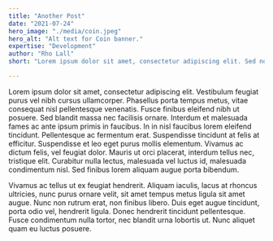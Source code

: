 ```yaml
---
title: "Another Post"
date: "2021-07-24"
hero_image: "./media/coin.jpeg"
hero_alt: "Alt text for Coin banner."
expertise: "Development"
author: "Rho Lall"
short: "Lorem ipsum dolor sit amet, consectetur adipiscing elit. Sed non quam non lectus accumsan dictum et quis purus. Sed commodo."

---
```

Lorem ipsum dolor sit amet, consectetur adipiscing elit. Vestibulum feugiat purus vel nibh cursus ullamcorper. Phasellus porta tempus metus, vitae consequat nisl pellentesque venenatis. Fusce finibus eleifend nibh ut posuere. Sed blandit massa nec facilisis ornare. Interdum et malesuada fames ac ante ipsum primis in faucibus. In in nisl faucibus lorem eleifend tincidunt. Pellentesque ac fermentum erat. Suspendisse tincidunt at felis at efficitur. Suspendisse et leo eget purus mollis elementum. Vivamus ac dictum felis, vel feugiat dolor. Mauris ut orci placerat, interdum tellus nec, tristique elit. Curabitur nulla lectus, malesuada vel luctus id, malesuada condimentum nisl. Sed finibus lorem aliquam augue porta bibendum.

Vivamus ac tellus ut ex feugiat hendrerit. Aliquam iaculis, lacus at rhoncus ultricies, nunc purus ornare velit, sit amet tempus metus ligula sit amet augue. Nunc non rutrum erat, non finibus libero. Duis eget augue tincidunt, porta odio vel, hendrerit ligula. Donec hendrerit tincidunt pellentesque. Fusce condimentum nulla tortor, nec blandit urna lobortis ut. Nunc aliquet quam eu luctus posuere.